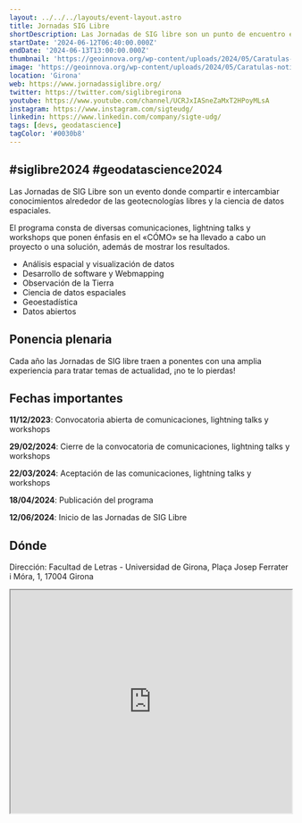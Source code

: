 ```yaml
---
layout: ../../../layouts/event-layout.astro
title: Jornadas SIG Libre
shortDescription: Las Jornadas de SIG libre son un punto de encuentro entre las personas que comparten interés en el software SIG libre y los datos abiertos.
startDate: '2024-06-12T06:40:00.000Z'
endDate: '2024-06-13T13:00:00.000Z'
thumbnail: 'https://geoinnova.org/wp-content/uploads/2024/05/Caratulas-noticias-blog-6.png'
image: 'https://geoinnova.org/wp-content/uploads/2024/05/Caratulas-noticias-blog-6.png'
location: 'Girona'
web: https://www.jornadassiglibre.org/
twitter: https://twitter.com/siglibregirona
youtube: https://www.youtube.com/channel/UCRJxIASneZaMxT2HPoyMLsA
instagram: https://www.instagram.com/sigteudg/
linkedin: https://www.linkedin.com/company/sigte-udg/
tags: [devs, geodatascience]
tagColor: '#0030b8'
---
```


## #siglibre2024 #geodatascience2024

Las Jornadas de SIG Libre son un evento donde compartir e intercambiar conocimientos alrededor de las geotecnologías libres y la ciencia de datos espaciales.

El programa consta de diversas comunicaciones, lightning talks y workshops que ponen énfasis en el «CÓMO» se ha llevado a cabo un proyecto o una solución, además de mostrar los resultados.

- Análisis espacial y visualización de datos
- Desarrollo de software y Webmapping
- Observación de la Tierra
- Ciencia de datos espaciales
- Geoestadística
- Datos abiertos

## Ponencia plenaria

Cada año las Jornadas de SIG libre traen a ponentes con una amplia experiencia para tratar temas de actualidad, ¡no te lo pierdas!

## Fechas importantes

**11/12/2023**: Convocatoria abierta de comunicaciones, lightning talks y workshops

**29/02/2024**: Cierre de la convocatoria de comunicaciones, lightning talks y workshops

**22/03/2024**: Aceptación de las comunicaciones, lightning talks y workshops

**18/04/2024**: Publicación del programa

**12/06/2024**: Inicio de las Jornadas de SIG Libre

## Dónde

Dirección: Facultad de Letras - Universidad de Girona, Plaça Josep Ferrater i Móra, 1, 17004 Girona

<iframe
  style="width: 100%; height: 400px;"
  height="400"
  allowfullscreen=""
  loading="lazy"
  referrerpolicy="no-referrer-when-downgrade"
  src="https://www.google.com/maps/embed?pb=!1m18!1m12!1m3!1d5931.431851101655!2d2.825496776500312!3d41.984908558719575!2m3!1f0!2f0!3f0!3m2!1i1024!2i768!4f13.1!3m3!1m2!1s0x12bae6e807eb2b1f%3A0xe8702fc546414ffd!2sFacultad%20de%20Letras%20-%20Universidad%20de%20Girona!5e0!3m2!1ses!2ses!4v1717400851561!5m2!1ses!2ses"
  aria-label="Facultad de Letras - Universidad de Girona, Plaça Josep Ferrater i Móra, 1, 17004 Girona"
></iframe>
